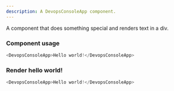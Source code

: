 ```yaml
---
description: A DevopsConsoleApp component.
---
```



A component that does something special and renders text in a div.

### Component usage

```js
<DevopsConsoleApp>Hello world!</DevopsConsoleApp>
```

### Render hello world!

```js live
<DevopsConsoleApp>Hello world!</DevopsConsoleApp>
```
